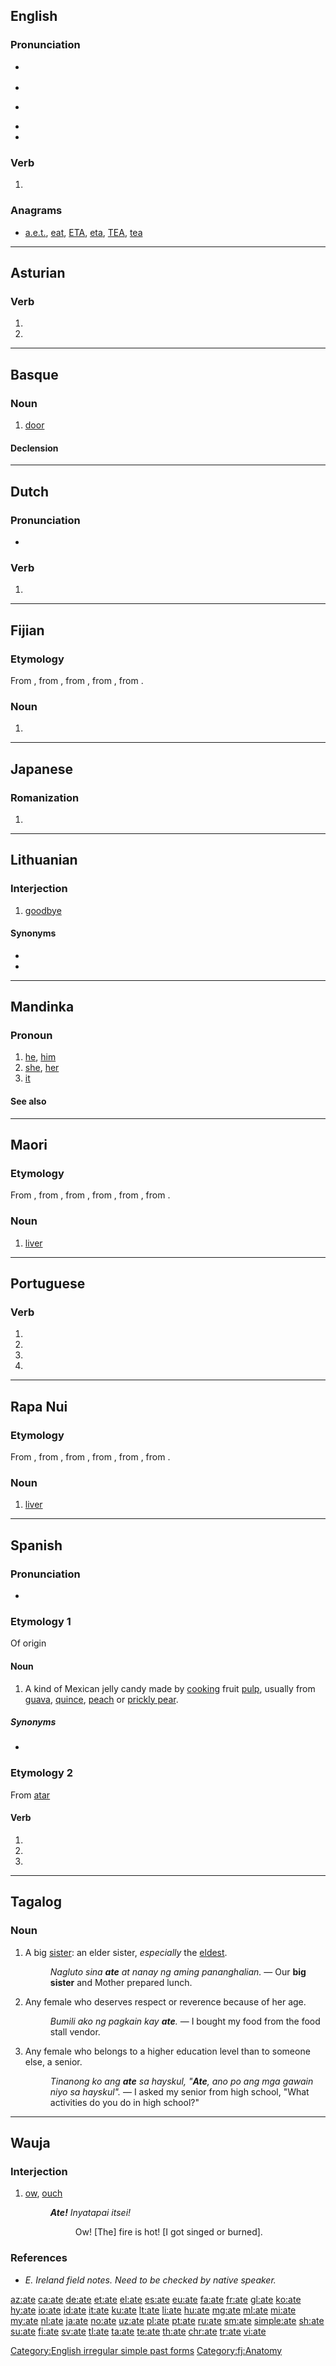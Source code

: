 {{also|ATE|até|átʼé|atë|-ate|-áte}}
{{also|até}}
==English==

===Pronunciation===
* {{a|US}} {{IPA|/eɪt/|lang=en}}
* {{audio|en-us-ate.ogg|Audio (US)|lang=en}}
* {{a|UK}} {{IPA|/ɛt/|/eɪt/|lang=en}}
* {{rhymes|ɛt|eɪt|lang=en}}
* {{homophones|lang=en|eight}}

===Verb===
{{head|en|verb form}}

# {{en-simple past of|eat}}

===Anagrams===
* [[a.e.t.#English|a.e.t.]], [[eat#English|eat]], [[ETA#English|ETA]], [[eta#English|eta]], [[TEA#English|TEA]], [[tea#English|tea]]

[[Category:English irregular simple past forms]]

----

==Asturian==

===Verb===
{{ast-verb form}}

# {{form of|first-person singular present subjunctive|atar|lang=ast}}
# {{form of|third-person singular present subjunctive|atar|lang=ast}}

----

==Basque==

===Noun===
{{eu-noun}}

# [[door]]

====Declension====
{{eu-decl-inanim noun|av=1|kv=1}}

----

==Dutch==

===Pronunciation===
* {{IPA|/ˈaːtə/|lang=nl}}

===Verb===
{{nl-verb-form}}

# {{nl-verb form of|n=sg|t=past|m=subj|eten}}

----

==Fijian==

===Etymology===
From {{etyl|poz-oce-pro|fj}} {{m|poz-oce-pro|*qate}}, from {{etyl|pqe-pro|fj}} {{m|pqe-pro|*qatay}}, from {{etyl|poz-cet-pro|fj}} {{m|poz-cet-pro|*qatay}}, from {{etyl|poz-pro|fj}} {{m|poz-pro|*qatay}}, from {{etyl|map-pro|fj}} {{m|map-pro|*qaCay}}.

===Noun===
{{head|fj|noun}}

# {{obsolete spelling of|yate|lang=fj}}

[[Category:fj:Anatomy]]

----

==Japanese==

===Romanization===
{{ja-romaji}}

# {{ja-romanization of|あて}}

----

==Lithuanian==

===Interjection===
{{head|lt|interjection}}

# {{label|lt|informal}} [[goodbye]]

====Synonyms====
* {{l|lt|iki}}
* {{l|lt|viso gero}}

----

==Mandinka==

===Pronoun===
{{head|mnk|pronoun}}

# [[he]], [[him]] {{gloss|personal pronoun}}
# [[she]], [[her]] {{gloss|personal pronoun}}
# [[it]] {{gloss|personal pronoun}}

====See also====
{{mnk-personal pronouns}}

----

==Maori==

===Etymology===
From {{etyl|poz-pol-pro|mi}} {{m|poz-pol-pro|*qate}}, from {{etyl|poz-oce-pro|mi}} {{m|poz-oce-pro|*qate}}, from {{etyl|pqe-pro|mi}} {{m|pqe-pro|*qatay}}, from {{etyl|poz-cet-pro|mi}} {{m|poz-cet-pro|*qatay}}, from {{etyl|poz-pro|mi}} {{m|poz-pro|*qatay}}, from {{etyl|map-pro|mi}} {{m|map-pro|*qaCay}}.

===Noun===
{{mi-noun}}

# {{context|anatomy|lang=mi}} [[liver]] {{gloss|organ of the body}}

----

==Portuguese==

===Verb===
{{pt-verb-form}}

# {{inflection of|atar||1|s|pres|subj|lang=pt}}
# {{inflection of|atar||3|s|pres|subj|lang=pt}}
# {{inflection of|atar||1|s|impr|lang=pt}}
# {{inflection of|atar||3|s|impr|lang=pt}}

----

==Rapa Nui==

===Etymology===
From {{etyl|poz-pol-pro|rap}} {{m|poz-pol-pro|*qate}}, from {{etyl|poz-oce-pro|rap}} {{m|poz-oce-pro|*qate}}, from {{etyl|pqe-pro|rap}} {{m|pqe-pro|*qatay}}, from {{etyl|poz-cet-pro|rap}} {{m|poz-cet-pro|*qatay}}, from {{etyl|poz-pro|rap}} {{m|poz-pro|*qatay}}, from {{etyl|map-pro|rap}} {{m|map-pro|*qaCay}}.

===Noun===
{{head|rap|noun}}

# {{context|anatomy|lang=rap}} [[liver]] {{gloss|organ of the body}}

----

==Spanish==

===Pronunciation===
* {{IPA|/ˈa.t̪e/|lang=es}}

===Etymology 1===
Of {{etyl|nah|es}} origin

====Noun====
{{es-noun|m}}

# A kind of Mexican jelly candy made by [[cooking]] fruit [[pulp]], usually from [[guava]], [[quince]], [[peach]] or [[prickly pear]].

=====Synonyms=====
* {{l/es|dulce}}

===Etymology 2===
From [[atar]]

====Verb====
{{es-verb-form}}

# {{es-verb form of|ending=ar|mood=subjunctive|tense=present|pers=1|number=singular|atar}}
# {{es-verb form of|ending=ar|mood=subjunctive|tense=present|pers=2|formal=yes|number=singular|atar}}
# {{es-verb form of|ending=ar|mood=subjunctive|tense=present|pers=3|number=singular|atar}}

----

==Tagalog==

===Noun===
{{tl-noun}}

# A big [[sister]]: an elder sister, ''especially'' the [[eldest]].
#: ''Nagluto sina '''ate''' at nanay ng aming pananghalian.'' — Our '''big sister''' and Mother prepared lunch.
# {{context|informal|lang=tl}} Any female who deserves respect or reverence because of her age.
#: ''Bumili ako ng pagkain kay '''ate'''.'' — I bought my food from the food stall vendor.
# {{context|informal|lang=tl}} Any female who belongs to a higher education level than to someone else, a senior.
#: ''Tinanong ko ang '''ate''' sa hayskul, "'''Ate''', ano po ang mga gawain niyo sa hayskul".'' — I asked my senior from high school, "What activities do you do in high school?"

----

==Wauja==

===Interjection===
{{head|wau|interjection}}

# [[ow]], [[ouch]] {{gloss|expressing pain in response to heat}}
#: '''''Ate!''' Inyatapai itsei!''
#:: Ow! [The] fire is hot! [I got singed or burned].

===References===    
* ''E. Ireland field notes. Need to be checked by native speaker.''

[[az:ate]]
[[ca:ate]]
[[de:ate]]
[[et:ate]]
[[el:ate]]
[[es:ate]]
[[eu:ate]]
[[fa:ate]]
[[fr:ate]]
[[gl:ate]]
[[ko:ate]]
[[hy:ate]]
[[io:ate]]
[[id:ate]]
[[it:ate]]
[[ku:ate]]
[[lt:ate]]
[[li:ate]]
[[hu:ate]]
[[mg:ate]]
[[ml:ate]]
[[mi:ate]]
[[my:ate]]
[[nl:ate]]
[[ja:ate]]
[[no:ate]]
[[uz:ate]]
[[pl:ate]]
[[pt:ate]]
[[ru:ate]]
[[sm:ate]]
[[simple:ate]]
[[sh:ate]]
[[su:ate]]
[[fi:ate]]
[[sv:ate]]
[[tl:ate]]
[[ta:ate]]
[[te:ate]]
[[th:ate]]
[[chr:ate]]
[[tr:ate]]
[[vi:ate]]